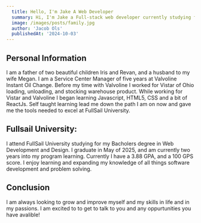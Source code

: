 ```yaml
---
  title: Hello, I'm Jake A Web Developer
  summary: Hi, I'm Jake a Full-stack web developer currently studying for my Bacholers degree at FullSail University.
  image: /images/posts/family.jpg
  author: 'Jacob Ols'
  publishedAt: '2024-10-03'
---
```


## Personal Information

I am a father of two beautiful children Iris and Revan, and a husband to my wife
Megan. I am a Service Center Manager of five years at Valvoline Instant Oil
Change. Before my time with Valvoline I worked for Vistar of Ohio loading,
unloading, and stocking warehouse product. While working for Vistar and
Valvoline I began learning Javascript, HTML5, CSS and a bit of ReactJs. Self
taught learning lead me down the path I am on now and gave me the tools needed
to excel at FullSail University.

## Fullsail University:

I attend FullSail University studying for my Bacholers degree in Web Development
and Design. I graduate in May of 2025, and am currently two years into my
program learning. Currently I have a 3.88 GPA, and a 100 GPS score. I enjoy
learning and expanding my knowledge of all things software development and
problem solving.

## Conclusion

I am always looking to grow and improve myself and my skills in life and in my
passions. I am excited to to get to talk to you and any oppurtunities you have
avalible!

